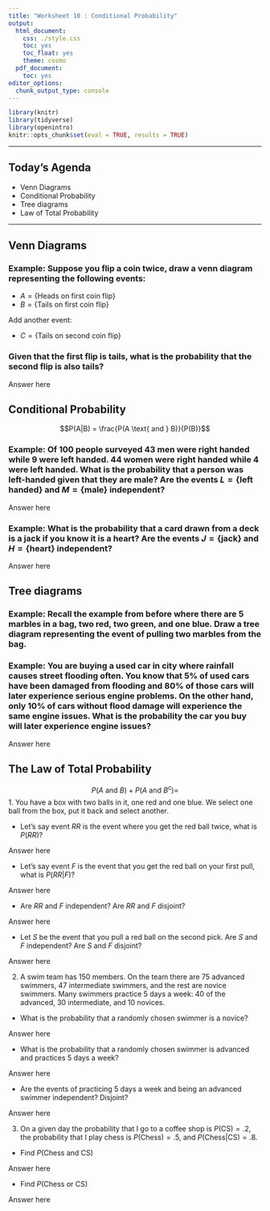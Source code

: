 ```yaml
---
title: "Worksheet 10 : Conditional Probability"
output:
  html_document:
    css: ./style.css
    toc: yes
    toc_float: yes
    theme: cosmo
  pdf_document:
    toc: yes
editor_options:
  chunk_output_type: console
---
```

  
```r
library(knitr)
library(tidyverse)
library(openintro)
knitr::opts_chunk$set(eval = TRUE, results = TRUE)
```

---
  
## Today's Agenda
- Venn Diagrams
- Conditional Probability 
- Tree diagrams
- Law of Total Probability


---


## Venn Diagrams



### Example: Suppose you flip a coin twice, draw a venn diagram representing the following events:

+ $A= \{ \text{Heads on first coin flip} \}$ 
+ $B= \{ \text{Tails on first coin flip} \}$ 


Add another event:

+ $C = \{\text{Tails on second coin flip} \}$

### Given that the first flip is tails, what is the probability that the second flip is also tails?

<div>
:::{#answer}

Answer here

:::
</div>

## Conditional Probability



$$P(A|B) = \frac{P(A \text{ and } B)}{P(B)}$$




### Example: Of 100 people surveyed 43 men were right handed while 9 were left handed. 44 women were right handed while 4 were left handed. What is the probability that a person was left-handed given that they are male? Are the events $L = \{ \text{left handed} \}$ and $M= \{ \text{male} \}$ independent?

<div>
:::{#answer}

Answer here

:::
</div>



### Example: What is the probability that a card drawn from a deck is a jack if you know it is a heart? Are the events $J = \{ \text{jack} \}$ and $H = \{ \text{heart} \}$ independent?

<div>
:::{#answer}

Answer here

:::
</div>

## Tree diagrams



### Example: Recall the example from before where there are 5 marbles in a bag, two red, two green, and one blue. Draw a tree diagram representing the event of pulling two marbles from the bag.




  
### Example: You are buying a used car in city where rainfall causes street flooding often. You know that $5 \%$ of used cars have been damaged from flooding and $80 \%$ of those cars will later experience serious engine problems. On the other hand, only $10 \%$ of cars without flood damage will experience the same engine issues. What is the probability the car you buy will later experience engine issues?

<div>
:::{#answer}

Answer here

:::
</div>

## The Law of Total Probability

$$P( A \text{ and } B) + P( A \text{ and } B^c) = $$
1. You have a box with two balls in it, one red and one blue. We select one ball from the box, put it back and select another.

+ Let’s say event $RR$ is the event where you get the red ball twice, what is $P(RR)$?

<div>
:::{#answer}

Answer here

:::
</div>

+ Let’s say event $F$ is the event that you get the red ball on your first pull, what is $P(RR|F)$?

<div>
:::{#answer}

Answer here

:::
</div>

+ Are $RR$ and $F$ independent? Are $RR$ and $F$ disjoint?

<div>
:::{#answer}

Answer here

:::
</div>

+ Let $S$ be the event that you pull a red ball on the second pick. Are $S$ and $F$ independent? Are $S$ and $F$ disjoint?

<div>
:::{#answer}

Answer here

:::
</div>

2. A swim team has $150$ members. On the team there are $75$ advanced swimmers, $47$ intermediate swimmers, and the rest are novice swimmers. Many swimmers practice $5$ days a week: $40$ of the advanced, $30$ intermediate, and $10$ novices.

+ What is the probability that a randomly chosen swimmer is a novice?

<div>
:::{#answer}

Answer here

:::
</div>

+ What is the probability that a randomly chosen swimmer is advanced and practices $5$ days a week?

<div>
:::{#answer}

Answer here

:::
</div>

+ Are the events of practicing 5 days a week and being an advanced swimmer independent? Disjoint?

<div>
:::{#answer}

Answer here

:::
</div>

3. On a given day the probability that I go to a coffee shop is $P(\text{CS}) = .2$, the probability that I play chess is $P( \text{Chess}) = .5$, and $P(\text{Chess}|\text{CS}) = .8$.

+ Find $P( \text{Chess and CS})$

<div>
:::{#answer}

Answer here

:::
</div>

+ Find $P( \text{Chess or CS})$

<div>
:::{#answer}

Answer here

:::
</div>